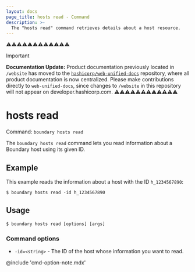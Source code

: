 ```yaml
---
layout: docs
page_title: hosts read - Command
description: >-
  The "hosts read" command retrieves details about a host resource.
---
```


⚠️⚠️⚠️⚠️⚠️⚠️⚠️⚠️⚠️⚠️⚠️⚠️
> [!IMPORTANT]  
> **Documentation Update:** Product documentation previously located in `/website` has moved to the [`hashicorp/web-unified-docs`](https://github.com/hashicorp/web-unified-docs) repository, where all product documentation is now centralized. Please make contributions directly to `web-unified-docs`, since changes to `/website` in this repository will not appear on developer.hashicorp.com.
⚠️⚠️⚠️⚠️⚠️⚠️⚠️⚠️⚠️⚠️⚠️⚠️

# hosts read

Command: `boundary hosts read`

The `boundary hosts read` command lets you read information about a Boundary host using its given ID.

## Example

This example reads the information about a host with the ID `h_1234567890`:

```shell-session
$ boundary hosts read -id h_1234567890
```

## Usage

<CodeBlockConfig hideClipboard>

```shell-session
$ boundary hosts read [options] [args]
```

</CodeBlockConfig>

### Command options

- `-id=<string>` - The ID of the host whose information you want to read.

@include 'cmd-option-note.mdx'